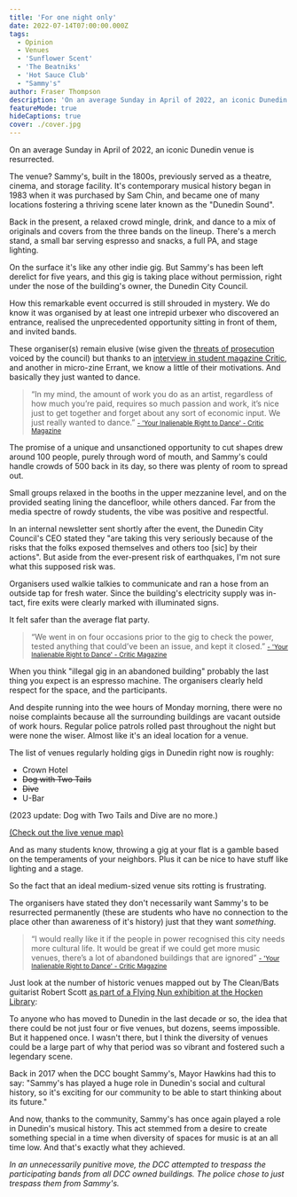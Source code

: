 ```yaml
---
title: 'For one night only'
date: 2022-07-14T07:00:00.000Z
tags:
  - Opinion
  - Venues
  - 'Sunflower Scent'
  - 'The Beatniks'
  - 'Hot Sauce Club'
  - "Sammy's"
author: Fraser Thompson
description: 'On an average Sunday in April of 2022, an iconic Dunedin venue is resurrected for one night only.'
featureMode: true
hideCaptions: true
cover: ./cover.jpg
---
```


On an average Sunday in April of 2022, an iconic Dunedin venue is resurrected.

The venue? Sammy's, built in the 1800s, previously served as a theatre, cinema, and storage facility. It's contemporary musical history began in 1983 when it was purchased by Sam Chin, and became one of many locations fostering a thriving scene later known as the "Dunedin Sound".

Back in the present, a relaxed crowd mingle, drink, and dance to a mix of originals and covers from the three bands on the lineup. There's a merch stand, a small bar serving espresso and snacks, a full PA, and stage lighting.

On the surface it's like any other indie gig. But Sammy's has been left derelict for five years, and this gig is taking place without permission, right under the nose of the building's owner, the Dunedin City Council.

How this remarkable event occurred is still shrouded in mystery. We do know it was organised by at least one intrepid urbexer who discovered an entrance, realised the unprecedented opportunity sitting in front of them, and invited bands.

These organiser(s) remain elusive (wise given the [threats of prosecution](https://www.odt.co.nz/news/dunedin/sammy%E2%80%99s-brought-back-life) voiced by the council) but thanks to an [interview in student magazine Critic](https://www.critic.co.nz/features/article/10131/your-inalienable-right-to-dance), and another in micro-zine Errant, we know a little of their motivations. And basically they just wanted to dance.

> “In my mind, the amount of work you do as an artist, regardless of how much you’re paid, requires so much passion and work, it’s nice just to get together and forget about any sort of economic input. We just really wanted to dance.” <a href="https://www.critic.co.nz/features/article/10131/your-inalienable-right-to-dance" target="_blank"><small> - 'Your Inalienable Right to Dance' - Critic Magazine</small></a>

The promise of a unique and unsanctioned opportunity to cut shapes drew around 100 people, purely through word of mouth, and Sammy's could handle crowds of 500 back in its day, so there was plenty of room to spread out.

Small groups relaxed in the booths in the upper mezzanine level, and on the provided seating lining the dancefloor, while others danced. Far from the media spectre of rowdy students, the vibe was positive and respectful.

In an internal newsletter sent shortly after the event, the Dunedin City Council's CEO stated they "are taking this very seriously because of the risks that the folks exposed themselves and others too [sic] by their actions". But aside from the ever-present risk of earthquakes, I'm not sure what this supposed risk was.

Organisers used walkie talkies to communicate and ran a hose from an outside tap for fresh water. Since the building's electricity supply was in-tact, fire exits were clearly marked with illuminated signs.

It felt safer than the average flat party.

> “We went in on four occasions prior to the gig to check the power, tested anything that could’ve been an issue, and kept it closed.” <a href="https://www.critic.co.nz/features/article/10131/your-inalienable-right-to-dance" target="_blank"><small> - 'Your Inalienable Right to Dance' - Critic Magazine</small></a>

When you think "illegal gig in an abandoned building" probably the last thing you expect is an espresso machine. The organisers clearly held respect for the space, and the participants.

And despite running into the wee hours of Monday morning, there were no noise complaints because all the surrounding buildings are vacant outside of work hours. Regular police patrols rolled past throughout the night but were none the wiser. Almost like it's an ideal location for a venue.


The list of venues regularly holding gigs in Dunedin right now is roughly:

- Crown Hotel
- ~~Dog with Two Tails~~
- ~~Dive~~
- U-Bar

(2023 update: Dog with Two Tails and Dive are no more.)

[(Check out the live venue map)](/venues)

And as many students know, throwing a gig at your flat is a gamble based on the temperaments of your neighbors. Plus it can be nice to have stuff like lighting and a stage.

So the fact that an ideal medium-sized venue sits rotting is frustrating.

The organisers have stated they don't necessarily want Sammy's to be resurrected permanently (these are students who have no connection to the place other than awareness of it's history) just that they want _something_.

> “I would really like it if the people in power recognised this city needs more cultural life. It would be great if we could get more music venues, there’s a lot of abandoned buildings that are ignored” <a href="https://www.critic.co.nz/features/article/10131/your-inalienable-right-to-dance" target="_blank"><small> - 'Your Inalienable Right to Dance' - Critic Magazine</small></a>

Just look at the number of historic venues mapped out by The Clean/Bats guitarist Robert Scott [as part of a Flying Nun exhibition at the Hocken Library](https://www.odt.co.nz/news/dunedin/mapping-dunedin-sound-history):


To anyone who has moved to Dunedin in the last decade or so, the idea that there could be not just four or five venues, but dozens, seems impossible. But it happened once. I wasn't there, but I think the diversity of venues could be a large part of why that period was so vibrant and fostered such a legendary scene.


Back in 2017 when the DCC bought Sammy's, Mayor Hawkins had this to say: "Sammy's has played a huge role in Dunedin's social and cultural history, so it's exciting for our community to be able to start thinking about its future."

And now, thanks to the community, Sammy's has once again played a role in Dunedin's musical history. This act stemmed from a desire to create something special in a time when diversity of spaces for music is at an all time low. And that's exactly what they achieved.

_In an unnecessarily punitive move, the DCC attempted to trespass the participating bands from all DCC owned buildings. The police chose to just trespass them from Sammy's._
